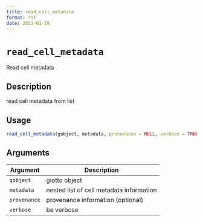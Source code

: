 ```yaml
--- 
title: read_cell_metadata 
format: rst 
date: 2023-01-19 
--- 
```

# `read_cell_metadata`

Read cell metadata


## Description

read cell metadata from list


## Usage

```r
read_cell_metadata(gobject, metadata, provenance = NULL, verbose = TRUE)
```


## Arguments

Argument      |Description
------------- |----------------
`gobject`     |     giotto object
`metadata`     |     nested list of cell metadata information
`provenance`     |     provenance information (optional)
`verbose`     |     be verbose


